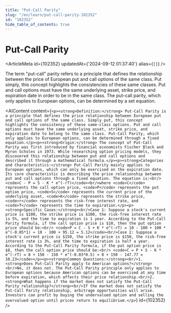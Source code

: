 ```yaml
---
title: "Put-Call Parity"
slug: "/en/learn/put-call-parity-102352"
id: "102352"
hide_table_of_contents: true
---
```



# Put-Call Parity

<ArticleMeta id={102352} updatedAt={'2024-09-12 01:37:40'} alias={`[]`} />
<div className='border-solid border-b border-t-0 my-4 border-[var(--ifm-color-gray-300)]' />

The term "put-call" parity refers to a principle that defines the relationship between the price of European put and call options of the same class. Put simply, this concept highlights the consistencies of these same classes. Put and call options must have the same underlying asset, strike price, and expiration date in order to be in the same class. The put-call parity, which only applies to European options, can be determined by a set equation.

<AIContent content={`<p><strong>Definition:</strong> Put-Call Parity is a principle that defines the price relationship between European put and call options of the same class. Simply put, this concept highlights the consistency of these same-class options. Put and call options must have the same underlying asset, strike price, and expiration date to belong to the same class. Put-Call Parity, which only applies to European options, can be determined through a fixed equation.</p><p><strong>Origin:</strong> The concept of Put-Call Parity was first introduced by financial economists Fischer Black and Myron Scholes in 1973. While researching option pricing models, they discovered this relationship between put and call options and described it through a mathematical formula.</p><p><strong>Categories and Characteristics:</strong> Put-Call Parity mainly applies to European options, which can only be exercised on the expiration date. Its core characteristic is describing the price relationship between put and call options through a fixed equation. The equation is:<br/> <code>C - P = S - K * e^(-rT)</code><br/>where <code>C</code> represents the call option price, <code>P</code> represents the put option price, <code>S</code> represents the current price of the underlying asset, <code>K</code> represents the strike price, <code>r</code> represents the risk-free interest rate, and <code>T</code> represents the time to expiration.</p><p><strong>Specific Cases:</strong><br/>Case 1: Suppose a stock's current price is $100, the strike price is $100, the risk-free interest rate is 5%, and the time to expiration is 1 year. According to the Put-Call Parity formula, if the call option price is $10, then the put option price should be:<br/> <code>P = C - S + K * e^(-rT) = 10 - 100 + 100 * e^(-0.05*1) ≈ 10 - 100 + 95.12 = 5.12</code><br/>Case 2: Suppose a stock's current price is $150, the strike price is $150, the risk-free interest rate is 3%, and the time to expiration is half a year. According to the Put-Call Parity formula, if the put option price is $8, then the call option price should be:<br/> <code>C = P + S - K * e^(-rT) = 8 + 150 - 150 * e^(-0.03*0.5) ≈ 8 + 150 - 147.77 = 10.23</code></p><p><strong>Common Questions:</strong><br/>1. <strong>Does Put-Call Parity apply to American options?</strong><br/>No, it does not. The Put-Call Parity principle only applies to European options because American options can be exercised at any time before expiration, which affects their price relationship.<br/>2. <strong>What happens if the market does not satisfy the Put-Call Parity relationship?</strong><br/>If the market does not satisfy the Put-Call Parity relationship, arbitrage opportunities will arise. Investors can profit by buying the undervalued option and selling the overvalued option until prices return to equilibrium.</p>`} id={102352} />
